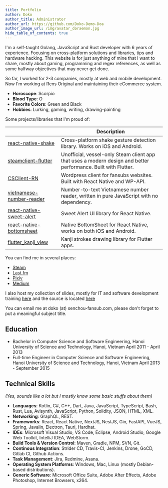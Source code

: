 ```yaml
---
title: Portfolio
author: Doko
author_title: Administrator
author_url: https://github.com/Doko-Demo-Doa
author_image_url: /img/avatar_doraemon.jpg
hide_table_of_contents: true
---
```


I'm a self-taught Golang, JavaScript and Rust developer with 6 years of experience. Focusing on cross-platform solutions and libraries, tips and hardware hacking. This website is for just anything of mine that I want to share, mostly about gaming, programming and regex references, as well as some halfway objectives that may never get done.

So far, I worked for 2-3 companies, mostly at web and mobile development. Now I'm working at Rens Original and maintaining their eCommerce system.

- **Horoscope**: Scorpio
- **Blood Type**: O
- **Favorite Colors**: Green and Black
- **Hobbies**: Lurking, gaming, writing, drawing-painting

Some projects/libraries that I'm proud of:

|  | Description |
| --- | --- |
| [react-native-shake](https://github.com/Doko-Demo-Doa/react-native-shake) | Cross-platform shake gesture detection library. Works on iOS and Android. |
| [steamclient-flutter](https://github.com/Doko-Demo-Doa/steamclient-flutter) | Unofficial, vessel-only Steam client app that uses a modern design and better performance. Built with Flutter. |
| [CSClient-RN](https://github.com/Clip-sub/CSClient-RN) | Wordpress client for fansubs websites. Built with React Native and WP-API. |
| [vietnamese-number-reader](https://github.com/acaziasoftcom/vietnamese-number-reader) | Number-to-text Vietnamese number reader, written in pure JavaScript with no dependency. |
| [react-native-sweet-alert](https://github.com/acaziasoftcom/react-native-sweet-alert) | Sweet Alert UI library for React Native. |
| [react-native-bottomsheet](https://github.com/acaziasoftcom/react-native-bottomsheet) | Native BottomSheet for React Native, works on both iOS and Android. |
| [flutter_kanji_view](https://github.com/acaziasoftcom/flutter_kanji_view) | Kanji strokes drawing library for Flutter apps. |

You can find me in several places:

- [Steam](https://steamcommunity.com/id/doko/)
- [Last.fm](https://www.last.fm/user/Doko_Demo_Doa)
- [Pixiv](https://www.pixiv.net/member.php?id=3997979)
- [Medium](https://doko-demo-doa.medium.com/)

I also host my collection of slides, mostly for IT and software development training [here](https://it-slides.aniviet.com/) and the source is located [here](https://github.com/Doko-Demo-Doa/slides)

You can email me at doko (at) senchou-fansub.com, please don't forget to put a meaningful subject title.

## Education

- Bachelor in Computer Science and Software Engineering, Hanoi University of Science and Technology, Hanoi, Vietnam April 2011 - April 2013
- Full-time Engineer in Computer Science and Software Engineering, Hanoi University of Science and Technology, Hanoi, Vietnam April 2013 - September 2015

## Technical Skills

_(Yes, sounds like a lot but I mostly know some basic stuffs about them)_

- **Languages**: Kotlin, C#, C++, Dart, Java, JavaScript, TypeScript, Bash, Rust, Lua, Avisynth, JavaScript, Python, Solidity, JSON, HTML, XML.
- **Networking**: GraphQL, REST.
- **Frameworks**: React, React Native, NextJS, NestJS, Gin, FastAPI, VueJS, Spring, Javalin, Electron, Tauri, Hardhat.
- **IDEs**: Microsoft Visual Studio, VS Code, Eclipse, Android Studio, Google Web Toolkit, IntelliJ IDEA, WebStorm.
- **Build Tools & Version Control**: Maven, Gradle, NPM, SVN, Git.
- **Continous Integration**: Strider CD, Travis-CI, Jenkins, Drone, GoCD, Gitlab CI, Github Actions.
- **Task Management**: Jira, Redmine, Asana.
- **Operating System Platforms**: Windows, Mac, Linux (mostly Debian-based distributions).
- **Generic Software**: Microsoft Office Suite, Adobe After Effects, Adobe Photoshop, Internet Browsers, x264.
